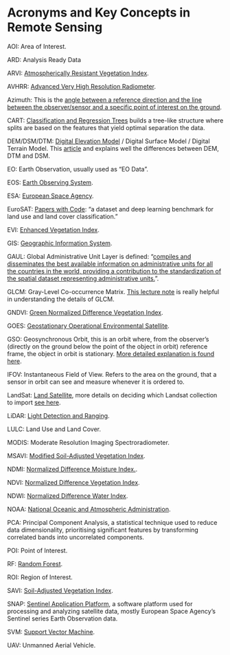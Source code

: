 # Acronyms and Key Concepts in Remote Sensing {.unnumbered}

AOI: Area of Interest.

ARD: Analysis Ready Data

ARVI: [Atmospherically Resistant Vegetation Index](week3.qmd).

AVHRR: [Advanced Very High Resolution Radiometer](https://en.wikipedia.org/wiki/Advanced_very-high-resolution_radiometer).

Azimuth: This is the [angle between a reference direction and the line between the observer/sensor and a specific point of interest on the ground](https://support.esri.com/en-us/gis-dictionary/azimuth).

CART: [Classification and Regression Trees](week7.qmd) builds a tree-like structure where splits are based on the features that yield optimal separation the data.

DEM/DSM/DTM: [Digital Elevation Model](https://www.usgs.gov/faqs/what-digital-elevation-model-dem) / Digital Surface Model / Digital Terrain Model. This [article](https://geodetics.com/dem-dsm-dtm-digital-elevation-models/) and explains well the differences between DEM, DTM and DSM.

EO: Earth Observation, usually used as "EO Data".

EOS: [Earth Observing System](https://eospso.nasa.gov/content/nasas-earth-observing-system-project-science-office).

ESA: [European Space Agency](https://www.esa.int/).

EuroSAT: [Papers with Code](https://paperswithcode.com/sota/image-classification-on-eurosat): "a dataset and deep learning benchmark for land use and land cover classification."

EVI: [Enhanced Vegetation Index](week3.qmd).

GIS: [Geographic Information System](https://www.usgs.gov/faqs/what-geographic-information-system-gis).

GAUL: Global Administrative Unit Layer is defined: "[compiles and disseminates the best available information on administrative units for all the countries in the world, providing a contribution to the standardization of the spatial dataset representing administrative units.](https://data.apps.fao.org/catalog/iso/1c45d658-591c-455c-b29c-cda8bc161f72)".

GLCM: Gray-Level Co-occurrence Matrix. [This lecture note](https://web.pdx.edu/~jduh/courses/Archive/geog481w07/Students/Hayes_GreyScaleCoOccurrenceMatrix.pdf) is really helpful in understanding the details of GLCM.

GNDVI: [Green Normalized Difference Vegetation Index](week3.qmd).

GOES: [Geostationary Operational Environmental Satellite](https://science.nasa.gov/mission/goes/).

GSO: Geosynchronous Orbit, this is an orbit where, from the observer's (directly on the ground below the point of the object in orbit) reference frame, the object in orbit is stationary. [More detailed explanation is found here](https://science.nasa.gov/learn/basics-of-space-flight/chapter5-1/).

IFOV: Instantaneous Field of View. Refers to the area on the ground, that a sensor in orbit can see and measure whenever it is ordered to.

LandSat: [Land Satellite](https://en.wikipedia.org/wiki/Landsat_program), more details on deciding which Landsat collection to import [see here](https://calekochenour.github.io/remote-sensing-textbook/01-catalog/chapter01-landsat.html).

LiDAR: [Light Detection and Ranging](https://en.wikipedia.org/wiki/Lidar).

LULC: Land Use and Land Cover.

MODIS: Moderate Resolution Imaging Spectroradiometer.

MSAVI: [Modified Soil-Adjusted Vegetation Index](week3.qmd).

NDMI: [Normalized Difference Moisture Index.](week3.qmd).

NDVI: [Normalized Difference Vegetation Index](week3.qmd).

NDWI: [Normalized Difference Water Index](week3.qmd).

NOAA: [National Oceanic and Atmospheric Administration](https://oceanservice.noaa.gov/about/).

PCA: Principal Component Analysis, a statistical technique used to reduce data dimensionality, prioritising significant features by transforming correlated bands into uncorrelated components.

POI: Point of Interest.

RF: [Random Forest](week7.qmd).

ROI: Region of Interest.

SAVI: [Soil-Adjusted Vegetation Index](week3.qmd).

SNAP: [Sentinel Application Platform](https://step.esa.int/main/toolboxes/snap/), a software platform used for processing and analyzing satellite data, mostly European Space Agency's Sentinel series Earth Observation data.

SVM: [Support Vector Machine](https://www.youtube.com/watch?v=efR1C6CvhmE).

UAV: Unmanned Aerial Vehicle.
